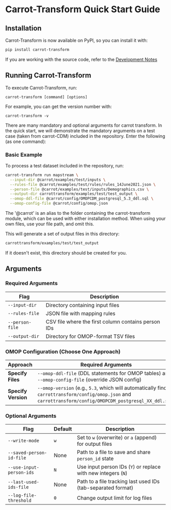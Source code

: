 # Carrot-Transform Quick Start Guide

## Installation

Carrot-Transform is now available on PyPI, so you can install it with:
```bash
pip install carrot-transform
```

If you are working with the source code, refer to the [Development Notes](/transform/development)

## Running Carrot-Transform
To execute Carrot-Transform, run:
```
carrot-transform [command] [options]
```


For example, you can get the version number with:
```
carrot-transform -v
```

There are many mandatory and optional arguments for carrot transform. In the quick start, we will demonstrate the mandatory arguments on a test case (taken from carrot-CDM) included in the repository.
Enter the following (as one command):

### Basic Example
To process a test dataset included in the repository, run:
```bash
carrot-transform run mapstream \
  --input-dir @carrot/examples/test/inputs \
  --rules-file @carrot/examples/test/rules/rules_14June2021.json \
  --person-file @carrot/examples/test/inputs/Demographics.csv \
  --output-dir carrottransform/examples/test/test_output \
  --omop-ddl-file @carrot/config/OMOPCDM_postgresql_5.3_ddl.sql \
  --omop-config-file @carrot/config/omop.json
```
The '@carrot' is an alias to the folder containing the carrot-transform module, which can be used with either installation method. When using your own files, use your file path, and omit this.

This will generate a set of output files in this directory:
```bash
carrottransform/examples/test/test_output
```
If it doesn't exist, this directory should be created for you.


## Arguments
### Required Arguments

| Flag               | Description                                    |
|--------------------|------------------------------------------------|
| `--input-dir`      | Directory containing input files               |
| `--rules-file`     | JSON file with mapping rules                   |
| `--person-file`    | CSV file where the first column contains person IDs |
| `--output-dir`     | Directory for OMOP-format TSV files            |


### OMOP Configuration (Choose One Approach)
| Approach          | Required Arguments |
|------------------|--------------------|
| **Specify Files** | `--omop-ddl-file` (DDL statements for OMOP tables) and `--omop-config-file` (override JSON config) |
| **Specify Version** | `--omop-version` (e.g., `5.3`, which will automatically find `carrottransform/config/omop.json` and `carrottransform/config/OMOPCDM_postgresql_XX_ddl.sql`) |


### Optional Arguments
| Flag                      | Default | Description |
|---------------------------|---------|-------------|
| `--write-mode`            | `w`     | Set to `w` (overwrite) or `a` (append) for output files |
| `--saved-person-id-file`  | None    | Path to a file to save and share `person_id` state |
| `--use-input-person-ids`  | `N`     | Use input person IDs (`Y`) or replace with new integers (`N`) |
| `--last-used-ids-file`    | None    | Path to a file tracking last used IDs (tab-separated format) |
| `--log-file-threshold`    | `0`     | Change output limit for log files |
